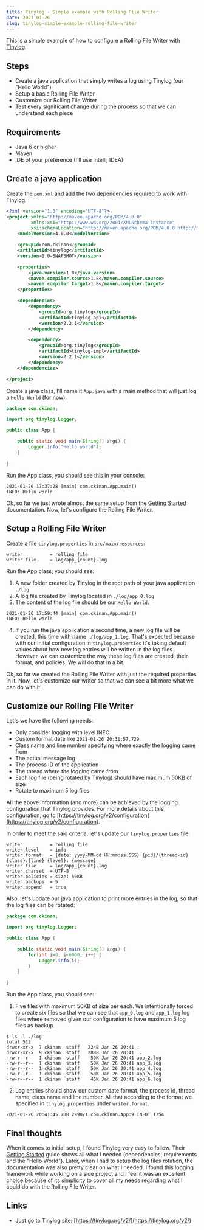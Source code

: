 ```yaml
---
title: Tinylog - Simple example with Rolling File Writer
date: 2021-01-26
slug: tinylog-simple-example-rolling-file-writer
---
```


This is a simple example of how to configure a Rolling File Writer with [Tinylog](https://tinylog.org/v2/).

## Steps

- Create a java application that simply writes a log using Tinylog (our "Hello World")
- Setup a basic Rolling File Writer
- Customize our Rolling File Writer
- Test every significant change during the process so that we can understand each piece

## Requirements

- Java 6 or higher
- Maven
- IDE of your preference (I'll use Intellij IDEA)

## Create a java application

Create the `pom.xml` and add the two dependencies required to work with Tinylog.

```xml
<?xml version="1.0" encoding="UTF-8"?>
<project xmlns="http://maven.apache.org/POM/4.0.0"
         xmlns:xsi="http://www.w3.org/2001/XMLSchema-instance"
         xsi:schemaLocation="http://maven.apache.org/POM/4.0.0 http://maven.apache.org/xsd/maven-4.0.0.xsd">
    <modelVersion>4.0.0</modelVersion>

    <groupId>com.ckinan</groupId>
    <artifactId>tinylog</artifactId>
    <version>1.0-SNAPSHOT</version>

    <properties>
        <java.version>1.8</java.version>
        <maven.compiler.source>1.8</maven.compiler.source>
        <maven.compiler.target>1.8</maven.compiler.target>
    </properties>

    <dependencies>
        <dependency>
            <groupId>org.tinylog</groupId>
            <artifactId>tinylog-api</artifactId>
            <version>2.2.1</version>
        </dependency>

        <dependency>
            <groupId>org.tinylog</groupId>
            <artifactId>tinylog-impl</artifactId>
            <version>2.2.1</version>
        </dependency>
    </dependencies>

</project>
```

Create a java class, I'll name it `App.java` with a main method that will just log a `Hello World` (for now).

```java
package com.ckinan;

import org.tinylog.Logger;

public class App {

    public static void main(String[] args) {
        Logger.info("Hello world");
    }

}
```

Run the App class, you should see this in your console:

```
2021-01-26 17:37:28 [main] com.ckinan.App.main()
INFO: Hello world
```

Ok, so far we just wrote almost the same setup from the [Getting Started](https://tinylog.org/v2/getting-started/)
documentation. Now, let's configure the Rolling File Writer.

## Setup a Rolling File Writer

Create a file `tinylog.properties` in `src/main/resources`:

```properties
writer          = rolling file
writer.file     = log/app_{count}.log
```

Run the App class, you should see:

1) A new folder created by Tinylog in the root path of your java application `./log`
2) A log file created by Tinylog located in `./log/app_0.log`
3) The content of the log file should be our `Hello World`:

```
2021-01-26 17:59:44 [main] com.ckinan.App.main()
INFO: Hello world
```

4) If you run the java application a second time, a new log file will be created, this time with name `./log/app_1.log`.
That's expected because with our initial configuration in `tinylog.properties` it's taking default values about how new
log entries will be written in the log files. However, we can customize the way these log files are created, their
format, and policies. We will do that in a bit.

Ok, so far we created the Rolling File Writer with just the required properties in it. Now, let's customize our writer
so that we can see a bit more what we can do with it.

## Customize our Rolling File Writer

Let's we have the following needs:

- Only consider logging with level INFO
- Custom format date like `2021-01-26 20:31:57.729`
- Class name and line number specifying where exactly the logging came from
- The actual message log
- The process ID of the application
- The thread where the logging came from
- Each log file (being rotated by Tinylog) should have maximum 50KB of size
- Rotate to maximum 5 log files

All the above information (and more) can be achieved by the logging configuration that Tinylog provides. For more
details about this configuration, go to [https://tinylog.org/v2/configuration](https://tinylog.org/v2/configuration).

In order to meet the said criteria, let's update our `tinylog.properties` file:

```properties
writer          = rolling file
writer.level    = info
writer.format   = {date: yyyy-MM-dd HH:mm:ss.SSS} {pid}/{thread-id} {class}:{line} {level}: {message}
writer.file     = log/app_{count}.log
writer.charset  = UTF-8
writer.policies = size: 50KB
writer.backups  = 5
writer.append   = true
```

Also, let's update our java application to print more entries in the log, so that the log files can be rotated:

```java
package com.ckinan;

import org.tinylog.Logger;

public class App {

    public static void main(String[] args) {
        for(int i=0; i<6000; i++) {
            Logger.info(i);
        }
    }

}
```

Run the App class, you should see:

1) Five files with maximum 50KB of size per each. We intentionally forced to create six files so that we can see that
`app_0.log` and `app_1.log` log files where removed given our configuration to have maximum 5 log files as backup.

```
$ ls -l ./log
total 512
drwxr-xr-x  7 ckinan  staff   224B Jan 26 20:41 .
drwxr-xr-x  9 ckinan  staff   288B Jan 26 20:41 ..
-rw-r--r--  1 ckinan  staff    50K Jan 26 20:41 app_2.log
-rw-r--r--  1 ckinan  staff    50K Jan 26 20:41 app_3.log
-rw-r--r--  1 ckinan  staff    50K Jan 26 20:41 app_4.log
-rw-r--r--  1 ckinan  staff    50K Jan 26 20:41 app_5.log
-rw-r--r--  1 ckinan  staff    45K Jan 26 20:41 app_6.log
```

2) Log entries should show our custom date format, the process id, thread name, class name and line number. All that
according to the format we specified in `tinylog.properties` under `writer.format`.

```
2021-01-26 20:41:45.708 2990/1 com.ckinan.App:9 INFO: 1754
```

## Final thoughts

When it comes to initial setup, I found Tinylog very easy to follow. Their [Getting Started](https://tinylog.org/v2/getting-started/)
guide shows all what I needed (dependencies, requirements and the "Hello World"). Later, when I had to setup the log
files rotation, the documentation was also pretty clear on what I needed. I found this logging framework while working
on a side project and I feel it was an excellent choice because of its simplicity to cover all my needs regarding what
I could do with the Rolling File Writer.

## Links

- Just go to Tinylog site: [https://tinylog.org/v2/](https://tinylog.org/v2/)
